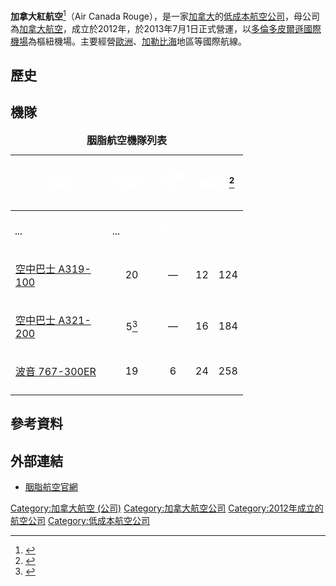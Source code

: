 {{Airline infobox
|airline = 加拿大紅航空<br>Air Canada Rouge
|image = Air Canada Rouge logo.svg
|image_size= 
|fleet_size = 44
|destinations = 49
|IATA = RV（航班号依然使用AC）
|ICAO = ROU
|callsign = ROUGE
|parent = 
|founded = 2012年12月<ref>[http://www.aircanada.com/en/about/media/rouge/meet.html meet Air Canada rouge] {{Wayback|url=http://www.aircanada.com/en/about/media/rouge/meet.html |date=20160903093122 }}. aircanada.com, retrieved 27 July 2015</ref>
|commenced= 
|headquarters = {{flagicon|CAN}}[[魁北克省|魁北克省]][[蒙特婁|蒙特婁]]
|key_people = 
|bases=
<div>
* [[卡加利國際機場|卡加利國際機場]]
* [[蒙特婁皮埃爾·埃利奧特·特魯多國際機場|蒙特婁皮埃爾·埃利奧特·特魯多國際機場]]
* [[多倫多皮爾遜國際機場|多倫多皮爾遜國際機場]]
* [[溫哥華國際機場|溫哥華國際機場]]
</div>
|hubs = 
|focus_cities = 
|frequent_flyer = Aeroplan
|lounge = 
|alliance = [[星空聯盟|星空聯盟]]
|website = http://flyrouge.com/
}}
'''加拿大紅航空'''<ref>{{Cite web |url=http://www.yvr.ca/zh-cn/media/news-releases/2016/yvr-welcomes-new-air-canada-rouge-san-diego-service |title=YVR欢迎加拿大胭脂航空 (Air Canada Rouge)开通圣地亚哥航线 |accessdate=2016-12-17 |author= |last= |first= |authorlink= |date=2016年6月2日 |format= |work= |publisher=[[溫哥華國際機場|溫哥華國際機場管理局]] |pages= |language=zh-hans |doi= |archiveurl=https://web.archive.org/web/20161220141028/http://www.yvr.ca/zh-cn/media/news-releases/2016/yvr-welcomes-new-air-canada-rouge-san-diego-service |archivedate=2016-12-20 |quote= |dead-url=no }}</ref>（Air Canada Rouge），是一家[[加拿大|加拿大]]的[[低成本航空公司|低成本航空公司]]，母公司為[[加拿大航空|加拿大航空]]，成立於2012年，於2013年7月1日正式營運，以[[多倫多皮爾遜國際機場|多倫多皮爾遜國際機場]]為樞紐機場。主要經營[[歐洲|歐洲]]、[[加勒比海|加勒比海]]地區等國際航線。

==歷史==
==機隊==
<center>
{| class="toccolours" border="1" cellpadding="5" style="border-collapse:collapse;text-align:center"
|+ '''胭脂航空機隊列表'''
|- style="background:green;"
! rowspan="2" style="width:140px;" | <span style="color:white;">機型
! rowspan="2" style="width:60px;" | <span style="color:white;">營運中
! rowspan="2" style="width:40px;" | <span style="color:white;">訂購中
! colspan="3" class="unsortable" | <span style="color:white;">載客量<ref name="fleet">{{Cite web |url=http://www.aircanada.com/en/about/fleet/ |title=aircanada.com - Our Fleet |accessdate=2016-09-16 |archive-date=2016-10-15 |archive-url=https://web.archive.org/web/20161015083113/http://www.aircanada.com/en/about/fleet/ |dead-url=no }}</ref>
! rowspan="2" style="width:200px;" |<span style="color:white;">附註
|- style="background:green;"
! style="width:25px;" | <abbr title="ScootBiz"><span style="color:white;">P</abbr>
! style="width:25px;" | <abbr title="Economy"><span style="color:white;">R</abbr>
! style="width:25px;" | <span style="color:white;">共
|-
|[[空中巴士A319|空中巴士 A319-100]]
|<center>20
|<center>—
|<center>12
|<center>124
|<center>136
|
|-
|[[空中巴士A320系列|空中巴士 A321-200]]
|<center>5<ref>{{cite web |url=http://www.aircanada.com/en/about/fleet/fin.html |title=Fin Numbers |publisher=aircanada.com |accessdate=27 May 2016 |archive-date=2016-12-30 |archive-url=https://web.archive.org/web/20161230090027/http://www.aircanada.com/en/about/fleet/fin.html |dead-url=no }}</ref>
|<center>—
|<center>16
|<center>184
|<center>200
|
|-
|[[波音767|波音 767-300ER]]
|<center>19
|<center>6
|<center>24
|<center>258
|<center>282
|
|-
|}
</center>

==參考資料==
{{reflist}}
==外部連結==
* [http://flyrouge.com/ 胭脂航空官網]{{Wayback|url=http://flyrouge.com/ |date=20141224193144 }}

[[Category:加拿大航空_(公司)|Category:加拿大航空 (公司)]]
[[Category:加拿大航空公司|Category:加拿大航空公司]]
[[Category:2012年成立的航空公司|Category:2012年成立的航空公司]]
[[Category:低成本航空公司|Category:低成本航空公司]]